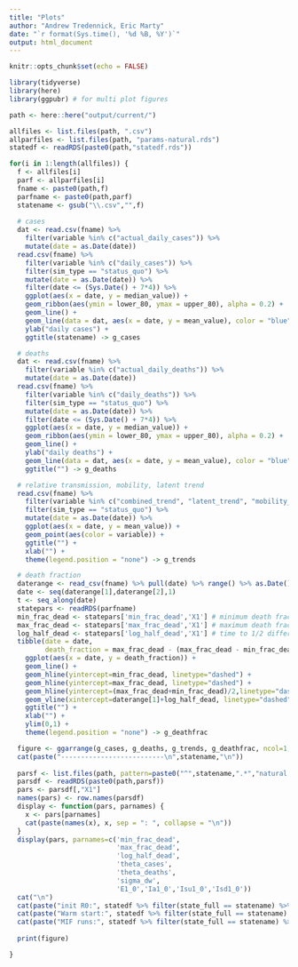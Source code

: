 ```yaml
---
title: "Plots"
author: "Andrew Tredennick, Eric Marty"
date: "`r format(Sys.time(), '%d %B, %Y')`"
output: html_document
---
```


```r
knitr::opts_chunk$set(echo = FALSE)

library(tidyverse)
library(here)
library(ggpubr) # for multi plot figures

path <- here::here("output/current/")

allfiles <- list.files(path, ".csv")
allparfiles <- list.files(path, "params-natural.rds")
statedf <- readRDS(paste0(path,"statedf.rds"))
```

```r
for(i in 1:length(allfiles)) {
  f <- allfiles[i]
  parf <- allparfiles[i]
  fname <- paste0(path,f)
  parfname <- paste0(path,parf)
  statename <- gsub("\\.csv","",f)
  
  # cases
  dat <- read.csv(fname) %>%
    filter(variable %in% c("actual_daily_cases")) %>%
    mutate(date = as.Date(date))
  read.csv(fname) %>%
    filter(variable %in% c("daily_cases")) %>%
    filter(sim_type == "status_quo") %>%
    mutate(date = as.Date(date)) %>%
    filter(date <= (Sys.Date() + 7*4)) %>%
    ggplot(aes(x = date, y = median_value)) +
    geom_ribbon(aes(ymin = lower_80, ymax = upper_80), alpha = 0.2) +
    geom_line() +
    geom_line(data = dat, aes(x = date, y = mean_value), color = "blue") +
    ylab("daily cases") +
    ggtitle(statename) -> g_cases

  # deaths
  dat <- read.csv(fname) %>%
    filter(variable %in% c("actual_daily_deaths")) %>%
    mutate(date = as.Date(date))
  read.csv(fname) %>%
    filter(variable %in% c("daily_deaths")) %>%
    filter(sim_type == "status_quo") %>%
    mutate(date = as.Date(date)) %>%
    filter(date <= (Sys.Date() + 7*4)) %>%
    ggplot(aes(x = date, y = median_value)) +
    geom_ribbon(aes(ymin = lower_80, ymax = upper_80), alpha = 0.2) +
    geom_line() +
    ylab("daily deaths") +
    geom_line(data = dat, aes(x = date, y = mean_value), color = "blue") +
    ggtitle("") -> g_deaths

  # relative transmission, mobility, latent trend
  read.csv(fname) %>%
    filter(variable %in% c("combined_trend", "latent_trend", "mobility_trend")) %>%
    filter(sim_type == "status_quo") %>%
    mutate(date = as.Date(date)) %>%
    ggplot(aes(x = date, y = mean_value)) +
    geom_point(aes(color = variable)) +
    ggtitle("") +
    xlab("") +
    theme(legend.position = "none") -> g_trends

  # death fraction
  daterange <- read_csv(fname) %>% pull(date) %>% range() %>% as.Date()
  date <- seq(daterange[1],daterange[2],1)
  t <- seq_along(date)
  statepars <- readRDS(parfname)
  min_frac_dead <- statepars['min_frac_dead','X1'] # minimum death fraction
  max_frac_dead <- statepars['max_frac_dead','X1'] # maximum death fraction
  log_half_dead <- statepars['log_half_dead','X1'] # time to 1/2 difference between min and max
  tibble(date = date, 
         death_fraction = max_frac_dead - (max_frac_dead - min_frac_dead) * (t / (t + log_half_dead))) %>% 
    ggplot(aes(x = date, y = death_fraction)) +
    geom_line() +
    geom_hline(yintercept=min_frac_dead, linetype="dashed") +
    geom_hline(yintercept=max_frac_dead, linetype="dashed") +
    geom_hline(yintercept=(max_frac_dead+min_frac_dead)/2,linetype="dashed") + 
    geom_vline(xintercept=daterange[1]+log_half_dead, linetype="dashed") +
    ggtitle("") +
    xlab("") +
    ylim(0,1) +
    theme(legend.position = "none") -> g_deathfrac

  figure <- ggarrange(g_cases, g_deaths, g_trends, g_deathfrac, ncol=1, nrow = 4, align="hv")
  cat(paste("--------------------------\n",statename,"\n"))
  
  parsf <- list.files(path, pattern=paste0("^",statename,".*","natural.rds"))
  parsdf <- readRDS(paste0(path,parsf))
  pars <- parsdf[,"X1"]
  names(pars) <- row.names(parsdf)
  display <- function(pars, parnames) {
    x <- pars[parnames]
    cat(paste(names(x), x, sep = ": ", collapse = "\n"))
  }
  display(pars, parnames=c('min_frac_dead',
                           'max_frac_dead',
                           'log_half_dead',
                           'theta_cases',
                           'theta_deaths',
                           'sigma_dw',
                           'E1_0','Ia1_0','Isu1_0','Isd1_0'))
  cat("\n")
  cat(paste("init R0:", statedf %>% filter(state_full == statename) %>% pull(initR0),"\n"))
  cat(paste("Warm start:", statedf %>% filter(state_full == statename) %>% pull(init),"\n"))
  cat(paste("MIF runs:", statedf %>% filter(state_full == statename) %>% pull(mifruns),"\n"))
  
  print(figure)

}


```

